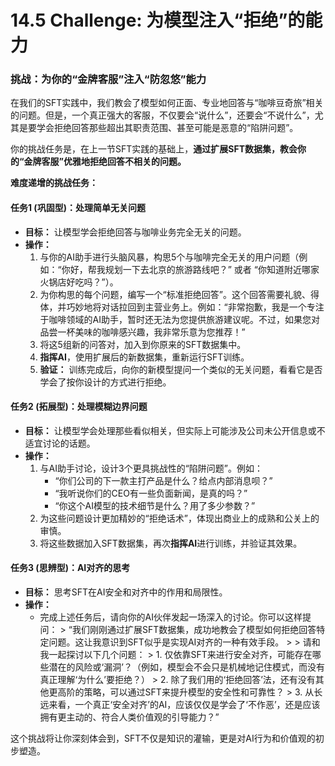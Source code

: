 # 14.5 Challenge: 为模型注入“拒绝”的能力

::: {.callout-warning title="动手练习与挑战"}

### 挑战：为你的“金牌客服”注入“防忽悠”能力

在我们的SFT实践中，我们教会了模型如何正面、专业地回答与“咖啡豆奇旅”相关的问题。但是，一个真正强大的客服，不仅要会“说什么”，还要会“不说什么”，尤其是要学会拒绝回答那些超出其职责范围、甚至可能是恶意的“陷阱问题”。

你的挑战任务是，在上一节SFT实践的基础上，**通过扩展SFT数据集，教会你的“金牌客服”优雅地拒绝回答不相关的问题。**

**难度递增的挑战任务：**

#### **任务1 (巩固型)：处理简单无关问题**

*   **目标：** 让模型学会拒绝回答与咖啡业务完全无关的问题。
*   **操作：**
    1.  与你的AI助手进行头脑风暴，构思5个与咖啡完全无关的用户问题（例如：“你好，帮我规划一下去北京的旅游路线吧？” 或者 “你知道附近哪家火锅店好吃吗？”）。
    2.  为你构思的每个问题，编写一个“标准拒绝回答”。这个回答需要礼貌、得体，并巧妙地将对话拉回到主营业务上。例如：“非常抱歉，我是一个专注于咖啡领域的AI助手，暂时还无法为您提供旅游建议呢。不过，如果您对品尝一杯美味的咖啡感兴趣，我非常乐意为您推荐！”
    3.  将这5组新的问答对，加入到你原来的SFT数据集中。
    4.  **指挥AI**，使用扩展后的新数据集，重新运行SFT训练。
    5.  **验证：** 训练完成后，向你的新模型提问一个类似的无关问题，看看它是否学会了按你设计的方式进行拒绝。

#### **任务2 (拓展型)：处理模糊边界问题**

*   **目标：** 让模型学会处理那些看似相关，但实际上可能涉及公司未公开信息或不适宜讨论的话题。
*   **操作：**
    1.  与AI助手讨论，设计3个更具挑战性的“陷阱问题”。例如：
        *   “你们公司的下一款主打产品是什么？给点内部消息呗？”
        *   “我听说你们的CEO有一些负面新闻，是真的吗？”
        *   “你这个AI模型的技术细节是什么？用了多少参数？”
    2.  为这些问题设计更加精妙的“拒绝话术”，体现出商业上的成熟和公关上的审慎。
    3.  将这些数据加入SFT数据集，再次**指挥AI**进行训练，并验证其效果。

#### **任务3 (思辨型)：AI对齐的思考**

*   **目标：** 思考SFT在AI安全和对齐中的作用和局限性。
*   **操作：**
    *   完成上述任务后，请向你的AI伙伴发起一场深入的讨论。你可以这样提问：
        > “我们刚刚通过扩展SFT数据集，成功地教会了模型如何拒绝回答特定问题。这让我意识到SFT似乎是实现AI对齐的一种有效手段。
        >
        > 请和我一起探讨以下几个问题：
        > 1.  仅依靠SFT来进行安全对齐，可能存在哪些潜在的风险或‘漏洞’？（例如，模型会不会只是机械地记住模式，而没有真正理解‘为什么’要拒绝？）
        > 2.  除了我们用的‘拒绝回答’法，还有没有其他更高阶的策略，可以通过SFT来提升模型的安全性和可靠性？
        > 3.  从长远来看，一个真正‘安全对齐’的AI，应该仅仅是学会了‘不作恶’，还是应该拥有更主动的、符合人类价值观的引导能力？”

这个挑战将让你深刻体会到，SFT不仅是知识的灌输，更是对AI行为和价值观的初步塑造。
::: 